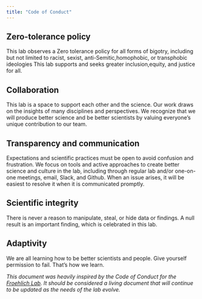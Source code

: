 ```yaml
---
title: "Code of Conduct"
---
```


## Zero-tolerance policy

This lab observes a Zero tolerance policy for all forms of bigotry, including but not limited to racist, sexist, anti-Semitic,homophobic, or transphobic ideologies This lab supports and seeks greater inclusion,equity, and justice for all.

## Collaboration

This lab is a space to support each other and the science. Our work draws on the insights of many disciplines and perspectives. We recognize that we will produce better science and be better scientists by valuing everyone's unique contribution to our team. 

## Transparency and communication

Expectations and scientific practices must be open to avoid confusion and frustration. We focus on tools and active approaches to create better science and culture in the lab, including through regular lab and/or one-on-one meetings, email, Slack, and Github. When an issue arises, it will be easiest to resolve it when it is communicated promptly. 

## Scientific integrity 

There is never a reason to manipulate, steal, or hide data or findings. A null result is an important finding, which is celebrated in this lab. 

## Adaptivity

We are all learning how to be better scientists and people. Give yourself permission to fail. That’s how we learn.

*This document was heavily inspired by the Code of Conduct for the [Froehlich Lab](https://github.com/Froehlich-Lab/anti-racism/blob/master/Code%20of%20Conduct/CodeofConduct.pdf). It should be considered a living document that will continue to be updated as the needs of the lab evolve.*
